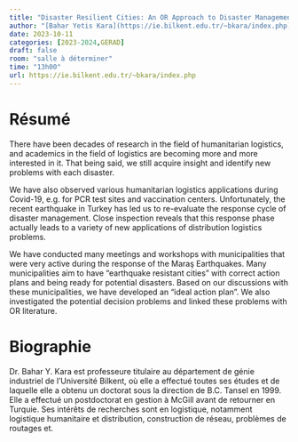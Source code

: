 ```yaml
---
title: "Disaster Resilient Cities: An OR Approach to Disaster Management"
author: "[Bahar Yetis Kara](https://ie.bilkent.edu.tr/~bkara/index.php)"
date: 2023-10-11
categories: [2023-2024,GERAD]
draft: false
room: "salle à déterminer"
time: "13h00"
url: https://ie.bilkent.edu.tr/~bkara/index.php
---
```


# Résumé

There have been decades of research in the field of humanitarian logistics, and academics in the field of logistics are becoming more and more interested in it. That being said, we still acquire insight and identify new problems with each disaster. 

We have also observed various humanitarian logistics applications during Covid-19, e.g. for PCR test sites and vaccination centers. Unfortunately, the recent earthquake in Turkey has led us to re-evaluate the response cycle of disaster management. Close inspection reveals that this response phase actually leads to a variety of new applications of distribution logistics problems.  

We have conducted many meetings and workshops with municipalities that were very active during the response of the Maraş Earthquakes. Many municipalities  aim to have "earthquake resistant cities"  with correct action plans and being ready for potential disasters. Based on our discussions with these municipalities, we have developed an "ideal action plan". We also investigated the potential decision problems and linked these problems with OR literature.

# Biographie

Dr. Bahar Y. Kara est professeure titulaire au département de génie industriel de l'Université Bilkent, où elle a effectué toutes ses études et de laquelle elle a obtenu un doctorat sous la direction de B.C. Tansel en 1999. Elle a effectué un postdoctorat en gestion à McGill avant de retourner en Turquie. Ses intérêts de recherches sont en logistique, notamment logistique humanitaire et distribution, construction de réseau, problèmes de routages et.
